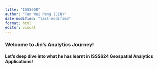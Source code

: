 ```yaml
---
title: "ISSS608"
author: "Ten Wei Peng (JIN)"
date-modified: "last-modified"
format: html
editor: visual
---
```


::: introduction
### Welcome to **Jin**'s Analytics Journey!

#### Let's deep dive into what he has learnt in ISSS624 Geospatial Analytics Applications!

:::

